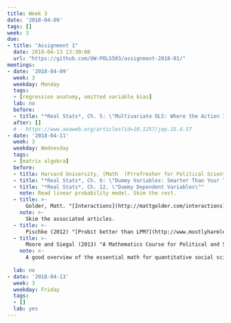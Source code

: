 ```yaml
---
title: Week 3
date: '2018-04-09'
tags: []
week: 3
due:
- title: "Assignment 1"
  date: 2018-04-13 13:30:00
  url: "https://github.com/UW-POLS503/assignment-2018-01/"
meetings:
- date: '2018-04-09'
  week: 3
  weekday: Monday
  tags:
  - [regression anatomy, omitted variable bias]
  lab: no
  before:
  - title: "*Real Stats*, Ch. 5: \"Multivariate OLS: Where the Action Is\""
  after: []
  # - https://www.aeaweb.org/articles?id=10.1257/jep.15.4.57
- date: '2018-04-11'
  week: 3
  weekday: Wednesday
  tags:
  - [matrix algebra]
  before: 
  - title: Harvard University, [Math  (P)refresher for Political Scientists](https://projects.iq.harvard.edu/files/prefresher/files/mathprefresherbooklet2017.pdf), "Linear Algebra".
  - title: "*Real Stats*, Ch. 6: \"Dummy Variables: Smarter Than Your Think\""
  - title: "*Real Stats*, Ch. 12. \"Dummy Dependent Variables\""
    note: Read linear probability model. Skim the rest.
  - title: >-
      Golder, Matt. "[Interactions](http://mattgolder.com/interactions)". 
    note: >-
      Skim the associated articles.
  - title: >-
      Pischke (2012) "[Probit better than LPM?](http://www.mostlyharmlesseconometrics.com/2012/07/probit-better-than-lpm/)", mostlyharmlesseconometrics.com.
  - title: >-
      Moore and Siegal (2013) "A Mathematics Course for Political and Social Research"
    note: >-
      A good overview of the essential math for quantitative social science.
      
  lab: no
- date: '2018-04-13'
  week: 3
  weekday: Friday
  tags:
  - []
  lab: yes
---
```


